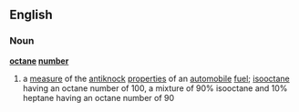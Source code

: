==English==
===Noun===
'''[[octane]] [[number]]'''
# a [[measure]] of the [[antiknock]] [[properties]] of an [[automobile]] [[fuel]]; [[isooctane]] having an octane number of 100, a mixture of 90% isooctane and 10% heptane having an octane number of 90